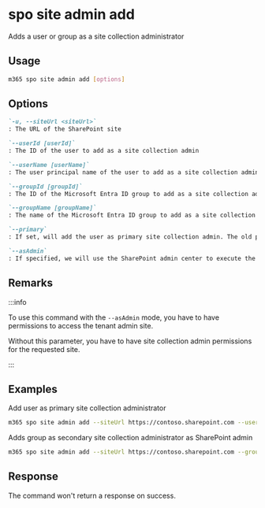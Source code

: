 
# spo site admin add 

Adds a user or group as a site collection administrator

## Usage

```sh
m365 spo site admin add [options]
```

## Options

```md definition-list
`-u, --siteUrl <siteUrl>`
: The URL of the SharePoint site

`--userId [userId]`
: The ID of the user to add as a site collection admin

`--userName [userName]`
: The user principal name of the user to add as a site collection admin

`--groupId [groupId]`
: The ID of the Microsoft Entra ID group to add as a site collection admin

`--groupName [groupName]`
: The name of the Microsoft Entra ID group to add as a site collection admin

`--primary`
: If set, will add the user as primary site collection admin. The old primary site collection admin will be replaced and set as secondary site collection admin

`--asAdmin`
: If specified, we will use the SharePoint admin center to execute the command
```

<Global />

## Remarks

:::info

To use this command with the `--asAdmin` mode, you have to have permissions to access the tenant admin site.

Without this parameter, you have to have site collection admin permissions for the requested site.

:::

## Examples

Add user as primary site collection administrator

```sh
m365 spo site admin add --siteUrl https://contoso.sharepoint.com --userId 600713c5-53c6-4f24-b454-3c35e22b2639 --primary
```

Adds group as secondary site collection administrator as SharePoint admin

```sh
m365 spo site admin add --siteUrl https://contoso.sharepoint.com --groupName SP_Administrators --asAdmin
```
## Response

The command won't return a response on success.
